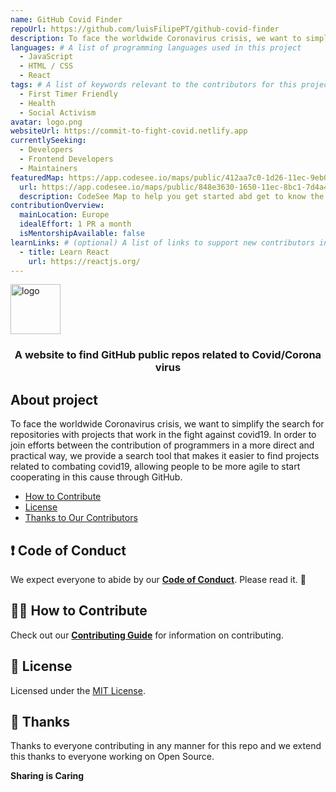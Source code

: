 ```yaml
---
name: GitHub Covid Finder
repoUrl: https://github.com/luisFilipePT/github-covid-finder
description: To face the worldwide Coronavirus crisis, we want to simplify the search for repositories with projects that work in the fight against covid19.
languages: # A list of programming languages used in this project
  - JavaScript
  - HTML / CSS
  - React
tags: # A list of keywords relevant to the contributors for this project
  - First Timer Friendly
  - Health
  - Social Activism
avatar: logo.png
websiteUrl: https://commit-to-fight-covid.netlify.app
currentlySeeking:
  - Developers
  - Frontend Developers
  - Maintainers
featuredMap: https://app.codesee.io/maps/public/412aa7c0-1d26-11ec-9eb0-ad351a9f5b0c
  url: https://app.codesee.io/maps/public/848e3630-1650-11ec-8bc1-7d4a4822cc27
  description: CodeSee Map to help you get started abd get to know the project
contributionOverview:
  mainLocation: Europe
  idealEffort: 1 PR a month
  isMentorshipAvailable: false
learnLinks: # (optional) A list of links to support new contributors in learning about your project and tech stack and culture / community
  - title: Learn React
    url: https://reactjs.org/
---
```


<!-- Divide your content into sections using our handy shortcodes. Each section is optional -->

<Overview>

<img src="https://github.com/luisFilipePT/github-covid-finder/raw/master/readme-logo.png" alt="logo" width="80px"/>

<h3 align="center">
  A website to find GitHub public repos related to Covid/Corona virus
</h3>

## About project

To face the worldwide Coronavirus crisis, we want to simplify the search for repositories with projects that work in the fight against covid19. In order to join efforts between the contribution of programmers in a more direct and practical way, we provide a search tool that makes it easier to find projects related to combating covid19, allowing people to be more agile to start cooperating in this cause through GitHub.

</Overview>

<Contributing>

- [How to Contribute](#-how-to-contribute)
- [License](#memo-license)
- [Thanks to Our Contributors](#-thanks)

## ❗ Code of Conduct

We expect everyone to abide by our [**Code of Conduct**](https://github.com/luisFilipePT/github-covid-finder/blob/master/CODE_OF_CONDUCT.md). Please read it. 🤝

## 🙌🏻 How to Contribute

Check out our [**Contributing Guide**](https://github.com/luisFilipePT/github-covid-finder/blob/master/CONTRIBUTING.md) for information on contributing.

## :memo: License

Licensed under the [MIT License](https://github.com/luisFilipePT/github-covid-finder/blob/master/LICENSE).

## 💜 Thanks

Thanks to everyone contributing in any manner for this repo and we extend this thanks to everyone working on Open Source.

**Sharing is Caring**

</Contributing>
